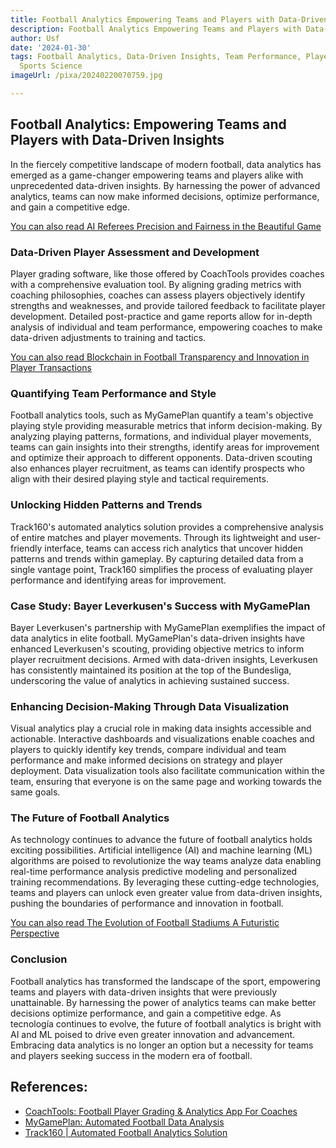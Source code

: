 ```yaml
---
title: Football Analytics Empowering Teams and Players with Data-Driven Insights
description: Football Analytics Empowering Teams and Players with Data-Driven Insights
author: Usf
date: '2024-01-30'
tags: Football Analytics, Data-Driven Insights, Team Performance, Player Improvement,
  Sports Science
imageUrl: /pixa/20240220070759.jpg

---
```

## Football Analytics: Empowering Teams and Players with Data-Driven Insights

In the fiercely competitive landscape of modern  football, data analytics has emerged  as a game-changer empowering teams and players alike  with unprecedented data-driven insights. By harnessing the power of advanced analytics, teams can now make informed  decisions, optimize performance, and gain  a competitive edge.

[You can also read AI Referees Precision and Fairness in the  Beautiful Game](AI%20Referees%20Precision%20and%20Fairness%20in%20the%20Beautiful%20Game)


### Data-Driven Player Assessment and Development

Player grading software, like  those offered by CoachTools provides  coaches with a  comprehensive evaluation tool. By aligning grading metrics with coaching philosophies,  coaches  can assess players objectively identify strengths and weaknesses, and provide  tailored feedback to facilitate player development. Detailed post-practice and game  reports allow for  in-depth analysis of individual and team performance, empowering coaches to make data-driven adjustments to training and tactics.

[You can also read Blockchain in Football Transparency and Innovation in Player Transactions](Blockchain%20in%20Football%20Transparency%20and%20Innovation%20in%20Player%20Transactions)


### Quantifying Team Performance and  Style

Football analytics tools, such as MyGamePlan quantify a team's objective playing  style providing measurable metrics that inform decision-making. By analyzing playing patterns, formations, and individual player movements, teams can gain insights into their  strengths, identify areas for improvement and optimize their approach to different opponents. Data-driven  scouting also enhances player recruitment, as teams can identify prospects who align with their desired playing style and  tactical requirements.

### Unlocking Hidden Patterns and Trends

Track160's automated analytics solution provides a comprehensive analysis of entire matches and player movements. Through its  lightweight and user-friendly interface, teams can access rich analytics that uncover hidden patterns and trends within gameplay. By capturing detailed data from a single vantage point, Track160 simplifies  the process of evaluating player performance and identifying areas for improvement.

###  Case Study: Bayer Leverkusen's Success with  MyGamePlan

Bayer Leverkusen's partnership with MyGamePlan exemplifies the impact  of data analytics in elite football. MyGamePlan's data-driven insights have enhanced Leverkusen's  scouting, providing objective metrics to inform  player recruitment decisions. Armed with data-driven insights, Leverkusen has consistently maintained its position at the top of the Bundesliga, underscoring the value of analytics in achieving sustained success.

###  Enhancing Decision-Making Through Data Visualization

Visual analytics play a crucial role in making data insights accessible and  actionable. Interactive dashboards and visualizations enable coaches and players to quickly identify key trends, compare  individual and team  performance and make informed decisions on strategy and player deployment. Data visualization tools also  facilitate communication within  the team,  ensuring that everyone is  on the same page and working towards the same goals.

###  The Future of Football Analytics

As technology continues to advance the future of football analytics holds  exciting possibilities. Artificial intelligence  (AI) and machine learning (ML) algorithms are poised to  revolutionize the way teams analyze data enabling real-time performance analysis predictive modeling and personalized training recommendations. By leveraging  these cutting-edge technologies, teams and players can unlock even  greater value from data-driven insights, pushing  the boundaries  of performance and innovation in football.

[You can also read The Evolution of Football Stadiums A Futuristic  Perspective](The%20Evolution%20of%20Football%20Stadiums%20A%20Futuristic%20Perspective)


### Conclusion

Football analytics has transformed the  landscape of the sport, empowering teams and players  with  data-driven insights that were previously unattainable.  By harnessing the power of analytics  teams can make  better decisions optimize performance, and gain a competitive edge. As tecnología continues to evolve, the future of football  analytics is  bright with AI and  ML poised to drive even  greater innovation  and advancement. Embracing data analytics is no  longer an option but a necessity for  teams and players seeking success in the modern era of football.

## References:
- [CoachTools: Football Player Grading & Analytics App For Coaches](https://coachtoolsllc.com/)
- [MyGamePlan: Automated Football Data Analysis](https://www.mygameplan.ai/)
- [Track160 | Automated Football Analytics Solution](https://www.track160.com/)

